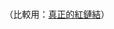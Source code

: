<span style="color:#BA0000; cursor: default;" title='不要创建「{{{1}}}」！'>{{{1}}}</span><noinclude><br/>（比較用：[[真正的紅鏈結]]）{{doc}}</noinclude>